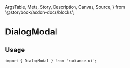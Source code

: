   ArgsTable,
  Meta,
  Story,
  Description,
  Canvas,
  Source,
} from '@storybook/addon-docs/blocks';

<Meta title="DialogModal" component={DialogModal} />

# DialogModal

<Description of={DialogModal} />

## Usage

```tsx
import { DialogModal } from 'radiance-ui';
```

<ArgsTable of={DialogModal} />

<Canvas>
  <Story id="dialogmodal--default" />
</Canvas>

<Canvas>
  <Story id="dialogmodal--with-close-icon" />
</Canvas>
